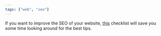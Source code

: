 ```yaml
---
tags: ["web", "seo"]
---
```


If you want to improve the SEO of your website, [this](https://talk.hyvor.com/blog/on-page-seo-checklist/) checklist will save you some time looking around for the best tips.